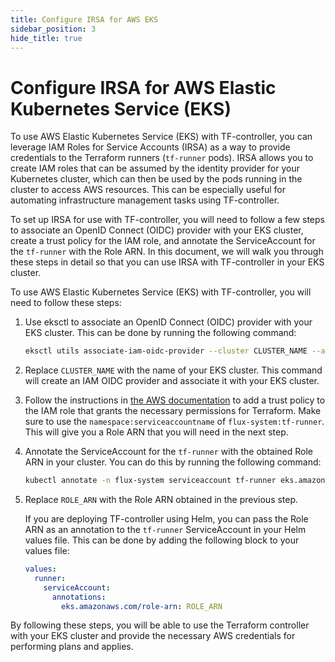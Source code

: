 ```yaml
---
title: Configure IRSA for AWS EKS
sidebar_position: 3
hide_title: true
---
```


# Configure IRSA for AWS Elastic Kubernetes Service (EKS)

To use AWS Elastic Kubernetes Service (EKS) with TF-controller, you can leverage IAM Roles for Service Accounts (IRSA)
as a way to provide credentials to the Terraform runners (`tf-runner` pods).
IRSA allows you to create IAM roles that can be assumed by the identity provider for your Kubernetes cluster,
which can then be used by the pods running in the cluster to access AWS resources.
This can be especially useful for automating infrastructure management tasks using TF-controller.

To set up IRSA for use with TF-controller, you will need to follow a few steps to associate an OpenID Connect (OIDC) provider with your EKS cluster,
create a trust policy for the IAM role, and annotate the ServiceAccount for the `tf-runner` with the Role ARN.
In this document, we will walk you through these steps in detail so that you can use IRSA with TF-controller in your EKS cluster.

To use AWS Elastic Kubernetes Service (EKS) with TF-controller, you will need to follow these steps:

1. Use eksctl to associate an OpenID Connect (OIDC) provider with your EKS cluster. This can be done by running the following command:

    ```bash
    eksctl utils associate-iam-oidc-provider --cluster CLUSTER_NAME --approve
    ````

2. Replace `CLUSTER_NAME` with the name of your EKS cluster. This command will create an IAM OIDC provider and associate it with your EKS cluster.

3. Follow the instructions in [the AWS documentation](https://docs.aws.amazon.com/eks/latest/userguide/create-service-account-iam-policy-and-role.html)
to add a trust policy to the IAM role that grants the necessary permissions for Terraform.
Make sure to use the `namespace:serviceaccountname` of `flux-system:tf-runner`. This will give you a Role ARN that you will need in the next step.

4. Annotate the ServiceAccount for the `tf-runner` with the obtained Role ARN in your cluster. You can do this by running the following command:

    ```bash
    kubectl annotate -n flux-system serviceaccount tf-runner eks.amazonaws.com/role-arn=ROLE_ARN
    ```

5. Replace `ROLE_ARN` with the Role ARN obtained in the previous step.

    If you are deploying TF-controller using Helm, you can pass the Role ARN as an annotation to the `tf-runner` ServiceAccount in your Helm values file.
    This can be done by adding the following block to your values file:

    ```yaml {5}
    values:
      runner:
        serviceAccount:
          annotations:
            eks.amazonaws.com/role-arn: ROLE_ARN
    ```

By following these steps, you will be able to use the Terraform controller with your EKS cluster and provide the necessary AWS credentials for performing plans and applies.

